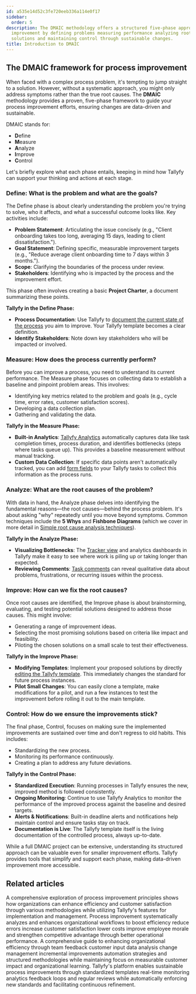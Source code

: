 ```yaml
---
id: a535e14d52c3fe720eeb336a114e0f17
sidebar:
  order: 5
description: The DMAIC methodology offers a structured five-phase approach for process
  improvement by defining problems measuring performance analyzing root causes implementing
  solutions and maintaining control through sustainable changes.
title: Introduction to DMAIC
---
```


## The DMAIC framework for process improvement

When faced with a complex process problem, it's tempting to jump straight to a solution. However, without a systematic approach, you might only address symptoms rather than the true root causes. The **DMAIC** methodology provides a proven, five-phase framework to guide your process improvement efforts, ensuring changes are data-driven and sustainable.

DMAIC stands for:

-   **D**efine
-   **M**easure
-   **A**nalyze
-   **I**mprove
-   **C**ontrol

Let's briefly explore what each phase entails, keeping in mind how Tallyfy can support your thinking and actions at each stage.

### Define: What is the problem and what are the goals?

The Define phase is about clearly understanding the problem you're trying to solve, who it affects, and what a successful outcome looks like. Key activities include:

-   **Problem Statement**: Articulating the issue concisely (e.g., "Client onboarding takes too long, averaging 15 days, leading to client dissatisfaction.").
-   **Goal Statement**: Defining specific, measurable improvement targets (e.g., "Reduce average client onboarding time to 7 days within 3 months.").
-   **Scope**: Clarifying the boundaries of the process under review.
-   **Stakeholders**: Identifying who is impacted by the process and the improvement effort.

This phase often involves creating a basic **Project Charter**, a document summarizing these points.

**Tallyfy in the Define Phase:**

*   **Process Documentation**: Use Tallyfy to [document the current state of the process](/products/pro/tutorials/how-to/process-improvement/understanding-your-current-processes-with-tallyfy/) you aim to improve. Your Tallyfy template becomes a clear definition.
*   **Identify Stakeholders**: Note down key stakeholders who will be impacted or involved.

### Measure: How does the process currently perform?

Before you can improve a process, you need to understand its current performance. The Measure phase focuses on collecting data to establish a baseline and pinpoint problem areas. This involves:

-   Identifying key metrics related to the problem and goals (e.g., cycle time, error rates, customer satisfaction scores).
-   Developing a data collection plan.
-   Gathering and validating the data.

**Tallyfy in the Measure Phase:**

*   **Built-in Analytics**: [Tallyfy Analytics](/products/pro/integrations/analytics/) automatically captures data like task completion times, process duration, and identifies bottlenecks (steps where tasks queue up). This provides a baseline measurement without manual tracking.
*   **Custom Data Collection**: If specific data points aren't automatically tracked, you can add [form fields](/products/pro/tracking-and-tasks/tasks/what-are-form-fields-in-tallyfy/) to your Tallyfy tasks to collect this information as the process runs.

### Analyze: What are the root causes of the problem?

With data in hand, the Analyze phase delves into identifying the fundamental reasons—the root causes—behind the process problem. It's about asking "why" repeatedly until you move beyond symptoms. Common techniques include the **5 Whys** and **Fishbone Diagrams** (which we cover in more detail in [Simple root cause analysis techniques](/products/pro/tutorials/how-to/process-improvement/simple-root-cause-analysis-techniques/)).

**Tallyfy in the Analyze Phase:**

*   **Visualizing Bottlenecks**: The [Tracker view](/products/pro/tracking-and-tasks/tracker-view/) and analytics dashboards in Tallyfy make it easy to see where work is piling up or taking longer than expected.
*   **Reviewing Comments**: [Task comments](/products/pro/tracking-and-tasks/tasks/how-to-report-and-resolve-issues-in-tallyfy/) can reveal qualitative data about problems, frustrations, or recurring issues within the process.

### Improve: How can we fix the root causes?

Once root causes are identified, the Improve phase is about brainstorming, evaluating, and testing potential solutions designed to address those causes. This might involve:

-   Generating a range of improvement ideas.
-   Selecting the most promising solutions based on criteria like impact and feasibility.
-   Piloting the chosen solutions on a small scale to test their effectiveness.

**Tallyfy in the Improve Phase:**

*   **Modifying Templates**: Implement your proposed solutions by directly [editing the Tallyfy template](/products/pro/documenting/templates/edit-templates/). This immediately changes the standard for future process instances.
*   **Pilot Small Changes**: You can easily clone a template, make modifications for a pilot, and run a few instances to test the improvement before rolling it out to the main template.

### Control: How do we ensure the improvements stick?

The final phase, Control, focuses on making sure the implemented improvements are sustained over time and don't regress to old habits. This includes:

-   Standardizing the new process.
-   Monitoring its performance continuously.
-   Creating a plan to address any future deviations.

**Tallyfy in the Control Phase:**

*   **Standardized Execution**: Running processes in Tallyfy ensures the new, improved method is followed consistently.
*   **Ongoing Monitoring**: Continue to use Tallyfy Analytics to monitor the performance of the improved process against the baseline and desired targets.
*   **Alerts & Notifications**: Built-in deadline alerts and notifications help maintain control and ensure tasks stay on track.
*   **Documentation is Live**: The Tallyfy template itself is the living documentation of the controlled process, always up-to-date.

While a full DMAIC project can be extensive, understanding its structured approach can be valuable even for smaller improvement efforts. Tallyfy provides tools that simplify and support each phase, making data-driven improvement more accessible.


## Related articles
<CardGrid>
<LinkTitleCard header="<b>How To > Process improvement</b>" href="/products/pro/tutorials/how-to/process-improvement/" > A comprehensive exploration of process improvement principles shows how organizations can enhance efficiency and customer satisfaction through various methodologies while utilizing Tallyfy's features for implementation and management. </LinkTitleCard>
<LinkTitleCard header="<b>Process Improvement > What is process improvement?</b>" href="/products/pro/tutorials/how-to/process-improvement/what-is-process-improvement/" > Process improvement systematically analyzes and enhances organizational workflows to boost efficiency reduce errors increase customer satisfaction lower costs improve employee morale and strengthen competitive advantage through better operational performance. </LinkTitleCard>
<LinkTitleCard header="<b>How To > Improve processes effectively</b>" href="/products/pro/tutorials/how-to/improve-processes-effectively/" > A comprehensive guide to enhancing organizational efficiency through team feedback customer input data analysis change management incremental improvements automation strategies and structured methodologies while maintaining focus on measurable customer impact and organizational learning. </LinkTitleCard>
<LinkTitleCard header="<b>Process Improvement > Implement and sustain improvements with Tallyfy</b>" href="/products/pro/tutorials/how-to/process-improvement/implementing-changes-and-sustaining-improvements-with-tallyfy/" > Tallyfy's platform enables sustainable process improvements through standardized templates real-time monitoring analytics feedback loops and regular reviews while automatically enforcing new standards and facilitating continuous refinement. </LinkTitleCard>
</CardGrid>